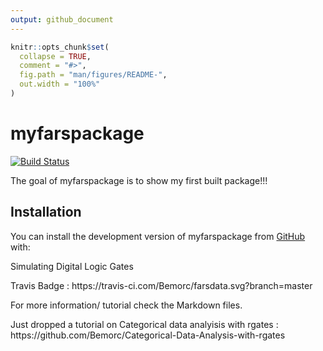 ```yaml
---
output: github_document
---
```


<!-- README.md is generated from README.Rmd. Please edit that file -->

```r
knitr::opts_chunk$set(
  collapse = TRUE,
  comment = "#>",
  fig.path = "man/figures/README-",
  out.width = "100%"
)
```

# myfarspackage

[![Build Status](https://app.travis-ci.com/Bemorc/myfarspackage.svg?branch=main)](https://app.travis-ci.com/Bemorc/farsdata)

The goal of myfarspackage is to show my first built package!!!

## Installation

You can install the development version of myfarspackage from [GitHub](https://github.com/) with:



Simulating Digital Logic Gates

Travis Badge : https://travis-ci.com/Bemorc/farsdata.svg?branch=master

For more information/ tutorial check the Markdown files.

Just dropped a tutorial on Categorical data analyisis with rgates : https://github.com/Bemorc/Categorical-Data-Analysis-with-rgates
